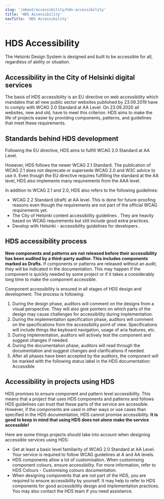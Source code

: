 ```yaml
---
slug: '/about/accessibility/hds-accessibility'
title: 'HDS Accessibility'
navTitle: 'HDS Accessibility'
---
```



# HDS Accessibility

<LeadParagraph>
  The Helsinki Design System is designed and built to be accessible for all, regardless of ability or situation.
</LeadParagraph>

## Accessibility in the City of Helsinki digital services

<p>
  The basis of HDS accessibility is
  <ExternalLink href="https://eur-lex.europa.eu/eli/dir/2016/2102/oj">
   an EU directive on web accessibility 
  </ExternalLink>
  which mandates that all new public sector websites published by 23.09.2019 have to comply with
  <ExternalLink href="https://www.w3.org/TR/WCAG20/">WCAG 2.0 Standard at AA Level</ExternalLink>. On 23.09.2020 all
  websites, new and old, have to meet this criterion. HDS aims to make the life of projects easier by providing
  components, patterns, and guidelines that meet these requirements.
</p>

## Standards behind HDS development

Following the EU directive, HDS aims to fulfill <ExternalLink href="https://www.w3.org/TR/WCAG20/">WCAG 2.0 Standard at AA Level</ExternalLink>.

However, HDS follows the newer <ExternalLink href="https://www.w3.org/TR/WCAG21/">WCAG 2.1 Standard</ExternalLink>. The publication of WCAG 2.1 does not deprecate or supersede WCAG 2.0 and W3C advice to use it. Even though the EU directive requires fulfilling the standard at the AA level, HDS also implements many requirements from the AAA level.

In addition to WCAG 2.1 and 2.0, HDS also refers to the following guidelines:

- <ExternalLink href="https://www.w3.org/TR/WCAG22/">WCAG 2.2 Standard (draft) at AA level</ExternalLink>. This is done
  for future-proofing reasons even though the requirements are not part of the official WCAG requirements yet.
- <ExternalLink href="https://www.hel.fi/static/liitteet/kanslia/TPR/opas_saavutettavaan_sisaltoon_EN.pdf">
    The City of Helsinki content accessibility guidelines
  </ExternalLink>
  . They are heavily based on WCAG requirements but still include good extra practices.
- <ExternalLink href="https://dev.hel.fi/accessibility">
    Develop with Helsinki - accessibility guidelines for developers
  </ExternalLink>
  .

## HDS accessibility process

**New components and patterns are not released before their accessibility has been audited by a third-party auditor. This includes components marked as Drafts.** If components or patterns are released without an audit, they will be indicated in the documentation. This may happen if the component is quickly needed by some project or if it takes a considerably long time to make the component accessible.

Component accessibility is ensured in all stages of HDS design and development. The process is following:

1. During the design phase, auditors will comment on the designs from a visual perspective. They will also give pointers on which parts of the design may cause challenges for accessibility during implementation.
2. During the implementation specification phase, auditors will comment on the specifications from the accessibility point of view. Specifications will include things like keyboard navigation, usage of aria features, etc.
3. During implementation, auditors will actively test the component and suggest changes if needed.
4. During the documentation phase, auditors will read through the documentation and suggest changes and clarifications if needed.
5. After all phases have been accepted by the auditors, the component will be marked with the following status label in the HDS documentation: <StatusLabel type="success" variant="rounded">Accessible</StatusLabel>

## Accessibility in projects using HDS

HDS promises to ensure component and pattern level accessibility. This means that a project that uses HDS components and patterns and follows HDS guidelines can trust that these parts of the service are accessible. However, if the components are used in other ways or use cases than specified in the HDS documentation, HDS cannot promise accessibility. **It is good to keep in mind that using HDS does not alone make the service accessible!**

Here are some things projects should take into account when designing accessible services using HDS:

- Get at least a basic level familiarity of <ExternalLink href="https://www.w3.org/TR/WCAG20/">WCAG 2.0 Standard at AA Level</ExternalLink>. Your service is required to follow WCAG guidelines at A and AA levels.
- HDS components allow a lot of customisation. When customising component colours, ensure accessibility. For more information, refer to <InternalLink size="M" href="/foundation/design-tokens/colour#customising-colours">HDS Colours - Customising colours documentation</InternalLink>.
- When designing components that are not part of the HDS, you are required to ensure accessibility by yourself. It may help to refer to HDS components for good accessibility design and implementation practices. You may also contact the HDS team if you need assistance.
